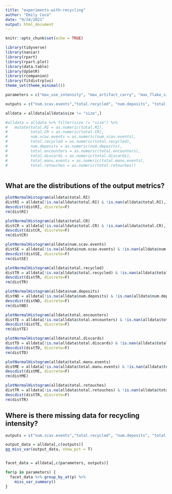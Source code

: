 ```yaml
---
title: "experiments-with-recycling"
author: "Emily Coco"
date: "9/24/2021"
output: html_document
---
```


```r
knitr::opts_chunk$set(echo = TRUE)

library(tidyverse)
library(naniar)
library(rpart)
library(rpart.plot)
library(data.table)
library(UpSetR)
library(rcompanion)
library(fitdistrplus)
theme_set(theme_minimal())

parameters = c("max_use_intensity", "max_artifact_carry", "max_flake_size","max_nodules_size", "blank_prob", "scavenge_prob", "overlap","mu", "size_preference", "flake_preference","min_suitable_flake_size", "min_suitable_nodule_size", "strict_selection")

outputs = c("num.scav.events","total.recycled", "num.deposits",	"total.encounters",	"total.discards",	"total.manu.events", "total.retouches", "total.CR",	"total.RI")

alldata = alldata[alldata$size != "size",]

#alldata = alldata %>% filter(size != "size") %>%
#   mutate(total.RI = as.numeric(total.RI), 
#          total.CR = as.numeric(total.CR), 
#          num.scav.events = as.numeric(num.scav.events), 
#          total.recycled = as.numeric(total.recycled), 
#          num.deposits = as.numeric(num.deposits), 
#          total.encounters = as.numeric(total.encounters), 
#          total.discards = as.numeric(total.discards), 
#          total.manu.events = as.numeric(total.manu.events), 
#          total.retouches = as.numeric(total.retouches))



```

## What are the distributions of the output metrics?

```r
plotNormalHistogram(alldata$total.RI)
distRI = alldata[!is.na(alldata$total.RI) & !is.nan(alldata$total.RI),]$total.RI
descdist(distRI, discrete=F)
rm(distRI)

plotNormalHistogram(alldata$total.CR)
distCR = alldata[!is.na(alldata$total.CR) & !is.nan(alldata$total.CR),]$total.CR
descdist(distCR, discrete=F)
rm(distCR)

plotNormalHistogram(alldata$num.scav.events)
distSE = alldata[!is.na(alldata$num.scav.events) & !is.nan(alldata$num.scav.events),]$num.scav.events
descdist(distSE, discrete=F)
rm(distSE)

plotNormalHistogram(alldata$total.recycled)
distTR = alldata[!is.na(alldata$total.recycled) & !is.nan(alldata$total.recycled),]$total.recycled
descdist(distTR, discrete=F)
rm(distTR)

plotNormalHistogram(alldata$num.deposits)
distND = alldata[!is.na(alldata$num.deposits) & !is.nan(alldata$num.deposits),]$num.deposits
descdist(distND, discrete=F)
rm(distND)

plotNormalHistogram(alldata$total.encounters)
distTE = alldata[!is.na(alldata$total.encounters) & !is.nan(alldata$total.encounters),]$total.encounters
descdist(distTE, discrete=F)
rm(distTE)

plotNormalHistogram(alldata$total.discards)
distTD = alldata[!is.na(alldata$total.discards) & !is.nan(alldata$total.discards),]$total.discards
descdist(distTD, discrete=F)
rm(distTD)

plotNormalHistogram(alldata$total.manu.events)
distME = alldata[!is.na(alldata$total.manu.events) & !is.nan(alldata$total.manu.events),]$total.manu.events
descdist(distME, discrete=F)
rm(distME)

plotNormalHistogram(alldata$total.retouches)
distTR = alldata[!is.na(alldata$total.retouches) & !is.nan(alldata$total.retouches),]$total.retouches
descdist(distTR, discrete=F)
rm(distTR)

```



## Where is there missing data for recycling intensity?

```r

outputs = c("num.scav.events","total.recycled", "num.deposits",	"total.encounters",	"total.discards",	"total.manu.events", "total.retouches", "total.CR",	"total.RI")

output_data = alldata[,c(outputs)]
gg_miss_var(output_data, show_pct = T)


facet_data = alldata[,c(parameters, outputs)]

for(p in parameters) {
  facet_data %>% group_by_at(p) %>%
    miss_var_summary()
}

```


